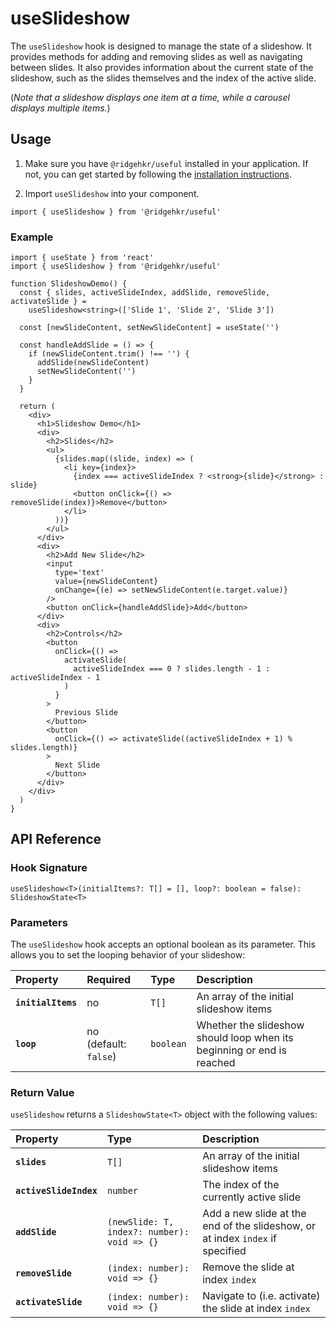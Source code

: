 # useSlideshow

The `useSlideshow` hook is designed to manage the state of a slideshow. It provides methods for adding and removing slides as well as navigating between slides. It also provides information about the current state of the slideshow, such as the slides themselves and the index of the active slide.

(_Note that a slideshow displays one item at a time, while a carousel displays multiple items._)

## Usage

1. Make sure you have `@ridgehkr/useful` installed in your application. If not, you can get started by following the [installation instructions](/#getting-started).

2. Import `useSlideshow` into your component.

```tsx
import { useSlideshow } from '@ridgehkr/useful'
```

### Example

```tsx /useSlideshow/ filename="Slideshow.jsx"
import { useState } from 'react'
import { useSlideshow } from '@ridgehkr/useful'

function SlideshowDemo() {
  const { slides, activeSlideIndex, addSlide, removeSlide, activateSlide } =
    useSlideshow<string>(['Slide 1', 'Slide 2', 'Slide 3'])

  const [newSlideContent, setNewSlideContent] = useState('')

  const handleAddSlide = () => {
    if (newSlideContent.trim() !== '') {
      addSlide(newSlideContent)
      setNewSlideContent('')
    }
  }

  return (
    <div>
      <h1>Slideshow Demo</h1>
      <div>
        <h2>Slides</h2>
        <ul>
          {slides.map((slide, index) => (
            <li key={index}>
              {index === activeSlideIndex ? <strong>{slide}</strong> : slide}
              <button onClick={() => removeSlide(index)}>Remove</button>
            </li>
          ))}
        </ul>
      </div>
      <div>
        <h2>Add New Slide</h2>
        <input
          type='text'
          value={newSlideContent}
          onChange={(e) => setNewSlideContent(e.target.value)}
        />
        <button onClick={handleAddSlide}>Add</button>
      </div>
      <div>
        <h2>Controls</h2>
        <button
          onClick={() =>
            activateSlide(
              activeSlideIndex === 0 ? slides.length - 1 : activeSlideIndex - 1
            )
          }
        >
          Previous Slide
        </button>
        <button
          onClick={() => activateSlide((activeSlideIndex + 1) % slides.length)}
        >
          Next Slide
        </button>
      </div>
    </div>
  )
}
```

## API Reference

### Hook Signature

```tsx
useSlideshow<T>(initialItems?: T[] = [], loop?: boolean = false): SlideshowState<T>
```

### Parameters

The `useSlideshow` hook accepts an optional boolean as its parameter. This allows you to set the looping behavior of your slideshow:

| Property           | Required              | Type      | Description                                                            |
| :----------------- | :-------------------- | :-------- | :--------------------------------------------------------------------- |
| **`initialItems`** | no                    | `T[]`     | An array of the initial slideshow items                                |
| **`loop`**         | no (default: `false`) | `boolean` | Whether the slideshow should loop when its beginning or end is reached |

### Return Value

`useSlideshow` returns a `SlideshowState<T>` object with the following values:

| Property               | Type                                        | Description                                                                   |
| :--------------------- | :------------------------------------------ | :---------------------------------------------------------------------------- |
| **`slides`**           | `T[]`                                       | An array of the initial slideshow items                                       |
| **`activeSlideIndex`** | `number`                                    | The index of the currently active slide                                       |
| **`addSlide`**         | `(newSlide: T, index?: number): void => {}` | Add a new slide at the end of the slideshow, or at index `index` if specified |
| **`removeSlide`**      | `(index: number): void => {}`               | Remove the slide at index `index`                                             |
| **`activateSlide`**    | `(index: number): void => {}`               | Navigate to (i.e. activate) the slide at index `index`                        |

